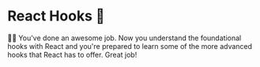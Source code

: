 # React Hooks 🎣

<EpicVideo url="https://www.epicreact.dev/workshops/react-hooks/outro-to-react-hooks" />

👨‍💼 You've done an awesome job. Now you understand the foundational hooks with
React and you're prepared to learn some of the more advanced hooks that React
has to offer. Great job!
